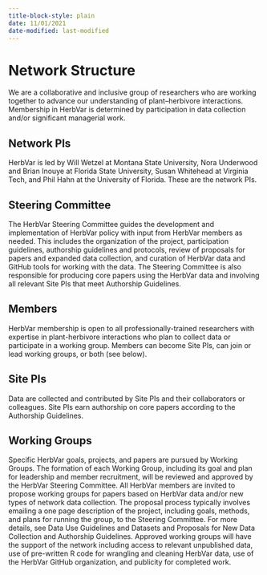 ```yaml
---
title-block-style: plain
date: 11/01/2021
date-modified: last-modified
---
```


# Network Structure

We are a collaborative and inclusive group of researchers who are working together to advance our understanding of plant–herbivore interactions. Membership in HerbVar is determined by participation in data collection and/or significant managerial work.

## Network PIs

HerbVar is led by Will Wetzel at Montana State University, Nora Underwood and Brian Inouye at Florida State University, Susan Whitehead at Virginia Tech, and Phil Hahn at the University of Florida. These are the network PIs.

## Steering Committee

The HerbVar Steering Committee guides the development and implementation of HerbVar policy with input from HerbVar members as needed. This includes the organization of the project, participation guidelines, authorship guidelines and protocols, review of proposals for papers and expanded data collection, and curation of HerbVar data and GitHub tools for working with the data. The Steering Committee is also responsible for producing core papers using the HerbVar data and involving all relevant Site PIs that meet Authorship Guidelines.

## Members 

HerbVar membership is open to all professionally-trained researchers with expertise in plant-herbivore interactions who plan to collect data or participate in a working group. Members can become Site PIs, can join or lead working groups, or both (see below).

## Site PIs

Data are collected and contributed by Site PIs and their collaborators or colleagues. Site PIs earn authorship on core papers according to the Authorship Guidelines.

## Working Groups

Specific HerbVar goals, projects, and papers are pursued by Working Groups. The formation of each Working Group, including its goal and plan for leadership and member recruitment, will be reviewed and approved by the HerbVar Steering Committee. All HerbVar members are invited to propose working groups for papers based on HerbVar data and/or new types of network data collection. The proposal process typically involves emailing a one page description of the project, including goals, methods, and plans for running the group, to the Steering Committee. For more details, see Data Use Guidelines and Datasets and Proposals for New Data Collection and Authorship Guidelines. Approved working groups will have the support of the network including access to relevant unpublished data, use of pre-written R code for wrangling and cleaning HerbVar data, use of the HerbVar GitHub organization, and publicity for completed work.

